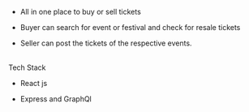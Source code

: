 
-   All in one place to buy or sell tickets

-   Buyer can search for event or festival and check for resale tickets

-   Seller can post the tickets of the respective events.

<br />
<Text align="left" bold>
	Tech Stack
</Text>

-   React js

-   Express and GraphQl
    <br />
